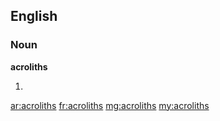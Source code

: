 ==English==

===Noun===
'''acroliths'''

# {{plural of|acrolith}}

[[ar:acroliths]]
[[fr:acroliths]]
[[mg:acroliths]]
[[my:acroliths]]